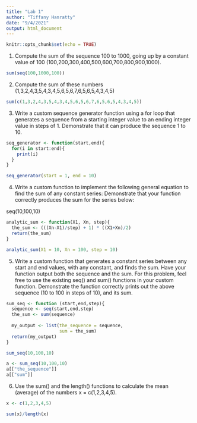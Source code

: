 ```yaml
---
title: "Lab 1"
author: "Tiffany Hanratty"
date: "9/4/2021"
output: html_document
---
```


```r
knitr::opts_chunk$set(echo = TRUE)
```


1. Compute the sum of the sequence 100 to 1000, going up by a constant value of 100 (100,200,300,400,500,600,700,800,900,1000).

```r
sum(seq(100,1000,100))
```

2. Compute the sum of these numbers (1,3,2,4,3,5,4,3,4,5,6,5,6,7,6,5,6,5,4,3,4,5)

```r
sum(c(1,3,2,4,3,5,4,3,4,5,6,5,6,7,6,5,6,5,4,3,4,5))
```

3. Write a custom sequence generator function using a for loop that generates a sequence from a starting integer value to an ending integer value in steps of 1. Demonstrate that it can produce the sequence 1 to 10.

```r
seq_generator <- function(start,end){
  for(i in start:end){
    print(i)
  }
}

seq_generator(start = 1, end = 10)

```

4. Write a custom function to implement the following general equation to find the sum of any constant series:
Demonstrate that your function correctly produces the sum for the series below:

seq(10,100,10)

```r
analytic_sum <- function(X1, Xn, step){
  the_sum <- (((Xn-X1)/step) + 1) * ((X1+Xn)/2)
  return(the_sum)
}

analytic_sum(X1 = 10, Xn = 100, step = 10)
```


5. Write a custom function that generates a constant series between any start and end values, with any constant, and finds the sum. Have your function output both the sequence and the sum. For this problem, feel free to use the existing seq() and sum() functions in your custom function. Demonstrate the function correctly prints out the above sequence (10 to 100 in steps of 10), and its sum.

```r

sum_seq <- function (start,end,step){
  sequence <- seq(start,end,step)
  the_sum <- sum(sequence)
  
  my_output <- list(the_sequence = sequence,
                    sum = the_sum)
  return(my_output)
}

sum_seq(10,100,10)

a <- sum_seq(10,100,10)
a[["the_sequence"]]
a[["sum"]]

```

6. Use the sum() and the length() functions to calculate the mean (average) of the numbers x = c(1,2,3,4,5).

```r
x <- c(1,2,3,4,5)

sum(x)/length(x)
```
